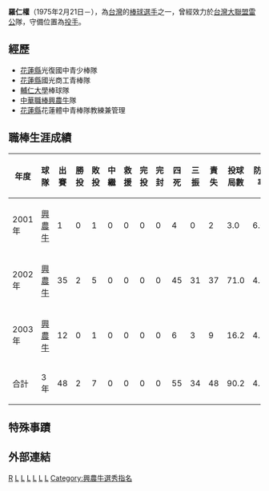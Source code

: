 {{Infobox CPBL player|
bgcolor1=#1c2841|
bgcolor2=#6d7380|
textcolor1=#FFF200|
textcolor2=#FFF200|
name=羅仁成|
image=|
width=250|
position=投手|
team=|
number=|
bats=左|
throws=右|
debutdate=9月30日|
debutyear=2001年|
debutteam=雷公|
statyear=2009年|
stat1label=勝投－敗投-救援成功|
stat1value=2－7-3|
stat2label=[[三振|三振]]－[[觸身球|四死]]|
stat2value=55－34|
stat3label=[[防禦率|防禦率]]|
stat3value=8.77|
teams=<nowiki></nowiki>
*[[雷公|雷公]] （2001年—2003年）
}}
'''羅仁權'''（1975年2月21日－），為[[台灣|台灣]]的[[棒球|棒球]][[選手|選手]]之一，曾經效力於[[台灣大聯盟|台灣大聯盟]][[雷公|雷公]]隊，守備位置為[[投手|投手]]。

==經歷==
*[[花蓮縣|花蓮縣]]光復國中青少棒隊 
*[[花蓮縣|花蓮縣]]國光商工青棒隊 
*[[輔仁大學|輔仁大學]]棒球隊 
*[[中華職棒|中華職棒]][[興農牛|興農牛]]隊 
*[[花蓮縣|花蓮縣]]花蓮體中青棒隊教練兼管理
==職棒生涯成績==
{|border=1 width="800px"
|- align="center"
!年度||球隊||出賽||勝投||敗投||中繼||救援||完投||完封||四死||三振||責失||投球局數||防禦率
|- align=center
|2001年||[[興農牛|興農牛]]||1||0||1||0||0||0||0||4||0||2||3.0||6.00
|- align=center
|2002年||[[興農牛|興農牛]]||35||2||5||0||0||0||0||45||31||37||71.0||4.69
|- align=center
|2003年||[[興農牛|興農牛]]||12||0||1||0||0||0||0||6||3||9||16.2||4.86
|- align=center style="color:black; background-color:greenyellow"
!合計||3年||48||2||7||0||0||0||0||55||34||48||90.2||4.77
|}
==特殊事蹟==
==外部連結==

{{台灣棒球維基館}}
[[Category:羅姓|R]]
[[Category:台灣棒球教練|L]]
[[Category:在世人物|L]]
[[Category:1975年出生|L]]
[[Category:台灣棒球運動員|L]]
[[Category:興農牛隊球員|L]]
{{棒球選手小作品}}
[[Category:輔仁大學校友|L]]
[[Category:興農牛選秀指名|Category:興農牛選秀指名]]